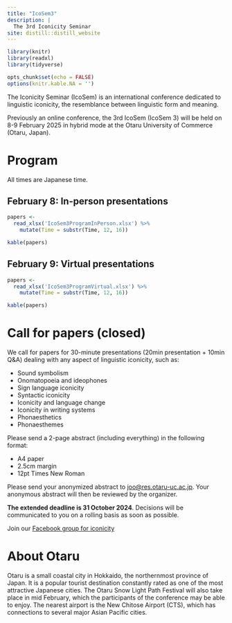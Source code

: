 ```yaml
---
title: "IcoSem3"
description: |
  The 3rd Iconicity Seminar
site: distill::distill_website
---
```


```r
library(knitr)
library(readxl)
library(tidyverse)

opts_chunk$set(echo = FALSE)
options(knitr.kable.NA = '')
```

The Iconicity Seminar (IcoSem) is an international conference dedicated to linguistic iconicity, the resemblance between linguistic form and meaning.

Previously an online conference, the 3rd IcoSem (IcoSem 3) will be held on 8-9 February 2025 in hybrid mode at the Otaru University of Commerce (Otaru, Japan).

# Program

All times are Japanese time.

## February 8: In-person presentations

```r
papers <- 
  read_xlsx('IcoSem3ProgramInPerson.xlsx') %>% 
    mutate(Time = substr(Time, 12, 16))

kable(papers)
```

## February 9: Virtual presentations

```r
papers <- 
  read_xlsx('IcoSem3ProgramVirtual.xlsx') %>% 
    mutate(Time = substr(Time, 12, 16))

kable(papers)
```

# Call for papers (closed)

We call for papers for 30-minute presentations (20min presentation + 10min Q&A) dealing with any aspect of linguistic iconicity, such as:

* Sound symbolism
* Onomatopoeia and ideophones
* Sign language iconicity
* Syntactic iconicity
* Iconicity and language change
* Iconicity in writing systems
* Phonaesthetics
* Phonaesthemes

Please send a 2-page abstract (including everything) in the following format:

* A4 paper
* 2.5cm margin
* 12pt Times New Roman

Please send your anonymized abstract to [joo@res.otaru-uc.ac.jp](mailto:joo@res.otaru-uc.ac.jp). Your anonymous abstract will then be reviewed by the organizer.

**The extended deadline is 31 October 2024**. Decisions will be communicated to you on a rolling basis as soon as possible.

Join our [Facebook group for iconicity](https://www.facebook.com/groups/lingicon)

# About Otaru

Otaru is a small coastal city in Hokkaido, the northernmost province of Japan. It is a popular tourist destination constantly rated as one of the most attractive Japanese cities. The Otaru Snow Light Path Festival will also take place in mid February, which the participants of the conference may be able to enjoy. The nearest airport is the New Chitose Airport (CTS), which has connections to several major Asian Pacific cities.